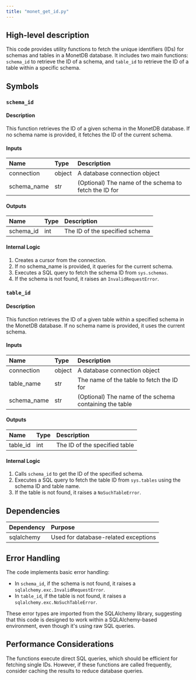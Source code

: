 ```yaml
---
title: "monet_get_id.py"
---
```


## High-level description
This code provides utility functions to fetch the unique identifiers (IDs) for schemas and tables in a MonetDB database. It includes two main functions: `schema_id` to retrieve the ID of a schema, and `table_id` to retrieve the ID of a table within a specific schema.

## Symbols

### `schema_id`
#### Description
This function retrieves the ID of a given schema in the MonetDB database. If no schema name is provided, it fetches the ID of the current schema.

#### Inputs
| Name | Type | Description |
|:-----|:-----|:------------|
| connection | object | A database connection object |
| schema_name | str | (Optional) The name of the schema to fetch the ID for |

#### Outputs
| Name | Type | Description |
|:-----|:-----|:------------|
| schema_id | int | The ID of the specified schema |

#### Internal Logic
1. Creates a cursor from the connection.
2. If no schema_name is provided, it queries for the current schema.
3. Executes a SQL query to fetch the schema ID from `sys.schemas`.
4. If the schema is not found, it raises an `InvalidRequestError`.

### `table_id`
#### Description
This function retrieves the ID of a given table within a specified schema in the MonetDB database. If no schema name is provided, it uses the current schema.

#### Inputs
| Name | Type | Description |
|:-----|:-----|:------------|
| connection | object | A database connection object |
| table_name | str | The name of the table to fetch the ID for |
| schema_name | str | (Optional) The name of the schema containing the table |

#### Outputs
| Name | Type | Description |
|:-----|:-----|:------------|
| table_id | int | The ID of the specified table |

#### Internal Logic
1. Calls `schema_id` to get the ID of the specified schema.
2. Executes a SQL query to fetch the table ID from `sys.tables` using the schema ID and table name.
3. If the table is not found, it raises a `NoSuchTableError`.

## Dependencies
| Dependency | Purpose |
|:-----------|:--------|
| sqlalchemy | Used for database-related exceptions |

## Error Handling
The code implements basic error handling:
- In `schema_id`, if the schema is not found, it raises a `sqlalchemy.exc.InvalidRequestError`.
- In `table_id`, if the table is not found, it raises a `sqlalchemy.exc.NoSuchTableError`.

These error types are imported from the SQLAlchemy library, suggesting that this code is designed to work within a SQLAlchemy-based environment, even though it's using raw SQL queries.

## Performance Considerations
The functions execute direct SQL queries, which should be efficient for fetching single IDs. However, if these functions are called frequently, consider caching the results to reduce database queries.